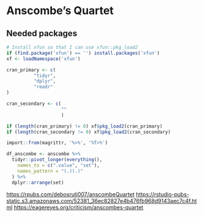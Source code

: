 # Anscombe's Quartet {#anscombe}


## Needed packages

```r
# Install xfun so that I can use xfun::pkg_load2
if (find.package('xfun') == '') install.packages('xfun')
xf <- loadNamespace('xfun')

cran_primary <- c(
          "tidyr", 
          "dplyr", 
          "readr"
)

cran_secondary <- c(
                    ""
                    )

if (length(cran_primary) != 0) xf$pkg_load2(cran_primary)
if (length(cran_secondary != 0) xf$pkg_load2(cran_secondary)
```

```r
import::from(magrittr, '%>%', '%T>%')
```


```r
df_anscombe <- anscombe %>%
  tidyr::pivot_longer(everything(),
    names_to = c(".value", "set"),
    names_pattern = "(.)(.)"
  ) %>%
  dplyr::arrange(set)
```

<https://rpubs.com/debosruti007/anscombeQuartet>
<https://rstudio-pubs-static.s3.amazonaws.com/52381_36ec82827e4b476fb968d9143aec7c4f.html>
<https://eagereyes.org/criticism/anscombes-quartet>
